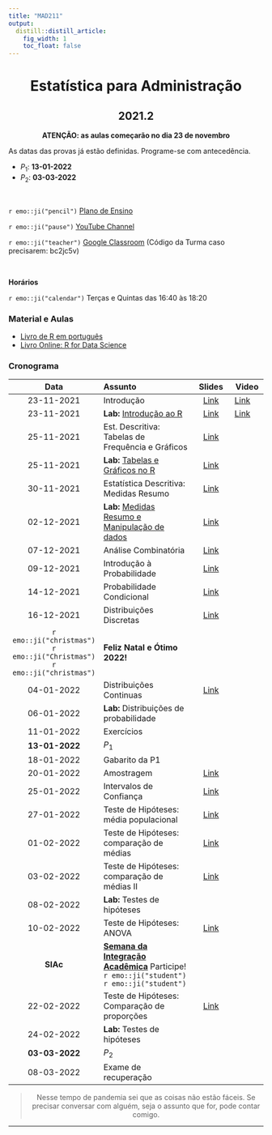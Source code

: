 ```yaml
---
title: "MAD211"
output:
  distill::distill_article: 
    fig_width: 1
    toc_float: false  
---
```


<center>

# Estatística para Administração

## 2021.2

**ATENÇÃO: as aulas começarão no dia 23 de novembro**

</center>

As datas das provas já estão definidas. Programe-se com antecedência. 

- $P_1$: **13-01-2022**
- $P_2$: **03-03-2022** 



</br>

`r emo::ji("pencil")` [Plano de Ensino](2021-2/Plano_MAD211_2021-2.pdf) 

`r emo::ji("pause")` [YouTube Channel](https://www.youtube.com/playlist?list=PLrqJCLOY0EkDc3zIhA0-Lk-M12FnReWwa) 

`r emo::ji("teacher")` [Google Classroom](https://classroom.google.com/c/NDI5NTM4Njk3ODg1?cjc=bc2jc5v)  (Código da Turma caso precisarem: bc2jc5v)

</br>

**Horários**    

`r emo::ji("calendar")` Terças e Quintas das 16:40 às 18:20 


### **Material e Aulas**

- [Livro de R em português](http://leg.ufpr.br/Rpira/Rpira.pdf) 
- [Livro Online: R for Data Science](https://r4ds.had.co.nz) 


### **Cronograma**


| Data  | Assunto                | Slides      | Video |
|:-----:|:-----------------------|:----------:|--------|
| 23-11-2021     | Introdução  | [Link](2021-2/MAD211_Aula01.pdf) | [Link](https://youtu.be/Kw9vC_yU4qU) | 
| 23-11-2021     | **Lab:** [Introdução ao R](https://ctruciosm.github.io/ACA-228/LabR_01)  | [Link](2021-2/LabR_01.pdf)  | [Link](https://youtu.be/5SMJsKamuSQ) | 
| 25-11-2021      | Est. Descritiva: Tabelas de Frequência e Gráficos   | [Link](2021-2/MAD211_Aula03.pdf) | | 
| 25-11-2021      | **Lab:** [Tabelas e Gráficos no R](https://ctruciosm.github.io/ACA-228/LabR_02) | [Link](2021-2/LabR_02.pdf)  |   |
| 30-11-2021      | Estatística Descritiva: Medidas Resumo  | [Link](2021-2/MAD211_Aula05.pdf)  |  | 
| 02-12-2021      | **Lab:** [Medidas Resumo e Manipulação de dados](https://ctruciosm.github.io/ACA-228/LabR_04) | [Link](2021-2/LabR_04.pdf)  |  | 
| 07-12-2021      | Análise Combinatória   | [Link](2021-2/MAD211_Aula07.pdf)  |  | 
| 09-12-2021      | Introdução à Probabilidade  | [Link](2021-2/MAD211_Aula08.pdf)  |   | 
| 14-12-2021      | Probabilidade Condicional   | [Link](2021-2/MAD211_Aula09.pdf)  |   |
| 16-12-2021      | Distribuições Discretas   |[Link](2021-2/MAD211_Aula10.pdf)  |  | 
| `r emo::ji("christmas")` `r emo::ji("Christmas")` `r emo::ji("christmas")`   |    **Feliz Natal e Ótimo 2022!**     |  |  | 
| 04-01-2022      | Distribuições Continuas | [Link](2021-2/MAD211_Aula11.pdf) |   | 
| 06-01-2022      | **Lab:** Distribuições de probabilidade  |  |   | 
| 11-01-2022      | Exercícios  |  |   | 
| **13-01-2022**  | $P_1$  |  |   | 
| 18-01-2022      | Gabarito da P1 |  |   |
| 20-01-2022      | Amostragem | [Link](2021-2/MAD211_Aula12.pdf) |  | 
| 25-01-2022      | Intervalos de Confiança | [Link](2021-2/MAD211_Aula13.pdf)  |  | 
| 27-01-2022     | Teste de Hipóteses: média populacional  | [Link](2021-2/MAD211_Aula14.pdf) |  | 
| 01-02-2022      | Teste de Hipóteses: comparação de médias   | [Link](2021-2/MAD211_Aula15.pdf) |  | 
| 03-02-2022       | Teste de Hipóteses: comparação de médias II  | [Link](2021-2/MAD211_Aula15.pdf)  | | 
| 08-02-2022      | **Lab:** Testes de hipóteses |  |   | 
| 10-02-2022     | Teste de Hipóteses: ANOVA   | [Link](2021-2/MAD211_Aula16.pdf)  |   | 
| **SIAc**     | [**Semana da Integração Acadêmica**](https://siac.ufrj.br) Participe! `r emo::ji("student")`  `r emo::ji("student")` |   |  | 
| 22-02-2022      | Teste de Hipóteses: Comparação de proporções |  [Link](2021-2/MAD211_Aula17.pdf)   |  |
| 24-02-2022      | **Lab:** Testes de hipóteses  |  |   | 
| **03-03-2022**      | $P_2$  |  |   | 
| 08-03-2022      | Exame de recuperação |  |   | 



<center>

> Nesse tempo de pandemia sei que as coisas não estão fáceis. Se precisar conversar com alguém, seja o assunto que for,  pode contar comigo. 

</center>



---- 